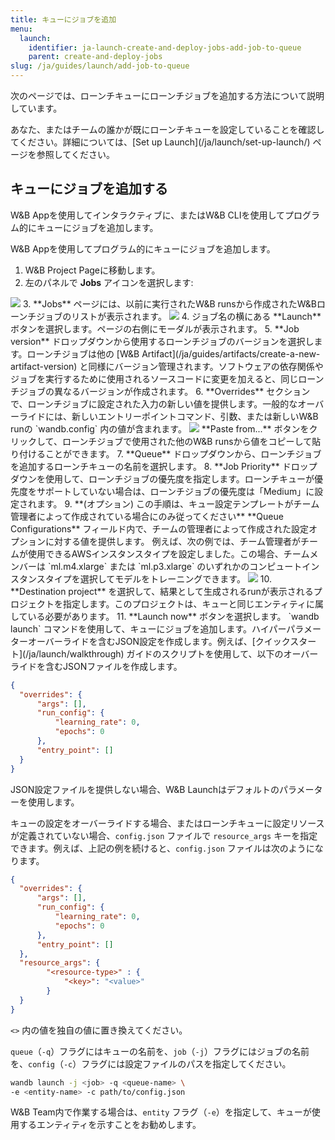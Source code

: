 ```yaml
---
title: キューにジョブを追加
menu:
  launch:
    identifier: ja-launch-create-and-deploy-jobs-add-job-to-queue
    parent: create-and-deploy-jobs
slug: /ja/guides/launch/add-job-to-queue
---
```


次のページでは、ローンチキューにローンチジョブを追加する方法について説明しています。

<Note>
あなた、またはチームの誰かが既にローンチキューを設定していることを確認してください。詳細については、[Set up Launch](/ja/launch/set-up-launch/) ページを参照してください。
</Note>

## キューにジョブを追加する

W&B Appを使用してインタラクティブに、またはW&B CLIを使用してプログラム的にキューにジョブを追加します。

<Tabs>
<Tab title="Tab">
W&B Appを使用してプログラム的にキューにジョブを追加します。

1. W&B Project Pageに移動します。
2. 左のパネルで **Jobs** アイコンを選択します:
  <Frame>
    <img src="/images/launch/project_jobs_tab_gs.png"  />
</Frame>
3. **Jobs** ページには、以前に実行されたW&B runsから作成されたW&Bローンチジョブのリストが表示されます。 
  <Frame>
    <img src="/images/launch/view_jobs.png"  />
</Frame>
4. ジョブ名の横にある **Launch** ボタンを選択します。ページの右側にモーダルが表示されます。
5. **Job version** ドロップダウンから使用するローンチジョブのバージョンを選択します。ローンチジョブは他の [W&B Artifact](/ja/guides/artifacts/create-a-new-artifact-version) と同様にバージョン管理されます。ソフトウェアの依存関係やジョブを実行するために使用されるソースコードに変更を加えると、同じローンチジョブの異なるバージョンが作成されます。
6. **Overrides** セクションで、ローンチジョブに設定された入力の新しい値を提供します。一般的なオーバーライドには、新しいエントリーポイントコマンド、引数、または新しいW&B runの `wandb.config` 内の値が含まれます。  
  <Frame>
    <img src="/images/launch/create_starter_queue_gs.png"  />
</Frame>
  **Paste from...** ボタンをクリックして、ローンチジョブで使用された他のW&B runsから値をコピーして貼り付けることができます。
7. **Queue** ドロップダウンから、ローンチジョブを追加するローンチキューの名前を選択します。
8. **Job Priority** ドロップダウンを使用して、ローンチジョブの優先度を指定します。ローンチキューが優先度をサポートしていない場合は、ローンチジョブの優先度は「Medium」に設定されます。
9. **(オプション) この手順は、キュー設定テンプレートがチーム管理者によって作成されている場合にのみ従ってください**  
   **Queue Configurations** フィールド内で、チームの管理者によって作成された設定オプションに対する値を提供します。  
   例えば、次の例では、チーム管理者がチームが使用できるAWSインスタンスタイプを設定しました。この場合、チームメンバーは `ml.m4.xlarge` または `ml.p3.xlarge` のいずれかのコンピュートインスタンスタイプを選択してモデルをトレーニングできます。
<Frame>
    <img src="/images/launch/team_member_use_config_template.png"  />
</Frame>
10. **Destination project** を選択して、結果として生成されるrunが表示されるプロジェクトを指定します。このプロジェクトは、キューと同じエンティティに属している必要があります。
11. **Launch now** ボタンを選択します。
</Tab>
<Tab title="Tab">
`wandb launch` コマンドを使用して、キューにジョブを追加します。ハイパーパラメーターオーバーライドを含むJSON設定を作成します。例えば、[クイックスタート](/ja/launch/walkthrough) ガイドのスクリプトを使用して、以下のオーバーライドを含むJSONファイルを作成します。

```json title="config.json"
{
  "overrides": {
      "args": [],
      "run_config": {
          "learning_rate": 0,
          "epochs": 0
      },   
      "entry_point": []
  }
}
```

<Note>
JSON設定ファイルを提供しない場合、W&B Launchはデフォルトのパラメーターを使用します。
</Note>

キューの設定をオーバーライドする場合、またはローンチキューに設定リソースが定義されていない場合、`config.json` ファイルで `resource_args` キーを指定できます。例えば、上記の例を続けると、`config.json` ファイルは次のようになります。

```json title="config.json"
{
  "overrides": {
      "args": [],
      "run_config": {
          "learning_rate": 0,
          "epochs": 0
      },
      "entry_point": []
  },
  "resource_args": {
        "<resource-type>" : {
            "<key>": "<value>"
        }
  }
}
```

`<>` 内の値を独自の値に置き換えてください。

`queue`（`-q`）フラグにはキューの名前を、`job`（`-j`）フラグにはジョブの名前を、`config`（`-c`）フラグには設定ファイルのパスを指定してください。

```bash
wandb launch -j <job> -q <queue-name> \ 
-e <entity-name> -c path/to/config.json
```
W&B Team内で作業する場合は、`entity` フラグ（`-e`）を指定して、キューが使用するエンティティを示すことをお勧めします。
</Tab>
</Tabs>